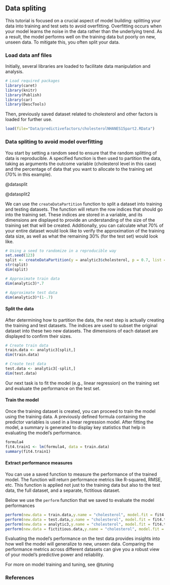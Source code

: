 ## Data spliting {.unnumbered}

This tutorial is focused on a crucial aspect of model building: splitting your data into training and test sets to avoid overfitting. Overfitting occurs when your model learns the noise in the data rather than the underlying trend. As a result, the model performs well on the training data but poorly on new, unseen data. To mitigate this, you often split your data.

### Load data anf files

Initially, several libraries are loaded to facilitate data manipulation and analysis.

```r
# Load required packages
library(caret)
library(knitr)
library(Publish)
library(car)
library(DescTools)
```

Then, previously saved dataset related to cholesterol and other factors is loaded for further use.

```r
load(file="Data/predictivefactors/cholesterolNHANES15part2.RData")
```

### Data spliting to avoid model overfitting

You start by setting a random seed to ensure that the random splitting of data is reproducible. A specified function is then used to partition the data, taking as arguments the outcome variable (cholesterol level in this case) and the percentage of data that you want to allocate to the training set (70% in this example).

::: column-margin
@datasplit
:::

::: column-margin
@datasplit2
:::

::: callout-tip
We can use the `createDataPartition` function to split a dataset into training and testing datasets. The function will return the row indices that should go into the training set. These indices are stored in a variable, and its dimensions are displayed to provide an understanding of the size of the training set that will be created. Additionally, you can calculate what 70% of your entire dataset would look like to verify the approximation of the training data size, as well as what the remaining 30% (for the test set) would look like.
:::

```r
# Using a seed to randomize in a reproducible way 
set.seed(123)
split <- createDataPartition(y = analytic3$cholesterol, p = 0.7, list = FALSE)
str(split)
dim(split)

# Approximate train data
dim(analytic3)*.7 

# Approximate test data
dim(analytic3)*(1-.7) 
```

#### Split the data

After determining how to partition the data, the next step is actually creating the training and test datasets. The indices are used to subset the original dataset into these two new datasets. The dimensions of each dataset are displayed to confirm their sizes.

```r
# Create train data
train.data <- analytic3[split,]
dim(train.data)

# Create test data
test.data <- analytic3[-split,]
dim(test.data)
```

Our next task is to fit the model (e.g., linear regression) on the training set and evaluate the performance on the test set.

#### Train the model

Once the training dataset is created, you can proceed to train the model using the training data. A previously defined formula containing the predictor variables is used in a linear regression model. After fitting the model, a summary is generated to display key statistics that help in evaluating the model's performance.

```r
formula4
fit4.train1 <- lm(formula4, data = train.data)
summary(fit4.train1)
```

#### Extract performance measures

You can use a saved function to measure the performance of the trained model. The function will return performance metrics like R-squared, RMSE, etc. This function is applied not just to the training data but also to the test data, the full dataset, and a separate, fictitious dataset.

::: callout-tip
Below we use the `perform` function that we saved to evaluate the model performances
:::

```r
perform(new.data = train.data,y.name = "cholesterol", model.fit = fit4.train1)
perform(new.data = test.data,y.name = "cholesterol", model.fit = fit4.train1)
perform(new.data = analytic3,y.name = "cholesterol", model.fit = fit4.train1)
perform(new.data = fictitious.data,y.name = "cholesterol", model.fit = fit4.train1)
```

Evaluating the model's performance on the test data provides insights into how well the model will generalize to new, unseen data. Comparing the performance metrics across different datasets can give you a robust view of your model's predictive power and reliability.

::: column-margin
For more on model training and tuning, see @tuning
:::

### References
